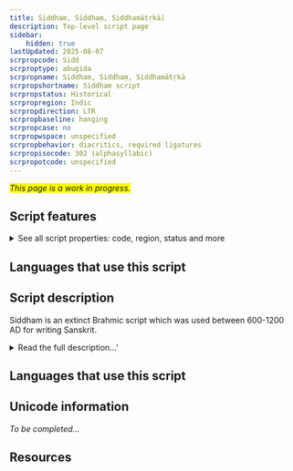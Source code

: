 ```yaml
---
title: Siddham, Siddhaṃ, Siddhamātṛkā]
description: Top-level script page
sidebar:
    hidden: true
lastUpdated: 2025-08-07
scrpropcode: Sidd
scrproptype: abugida
scrpropname: Siddham, Siddhaṃ, Siddhamātṛkā
scrpropshortname: Siddham script
scrpropstatus: Historical
scrpropregion: Indic
scrpropdirection: LTR
scrpropbaseline: hanging
scrpropcase: no
scrpropwspace: unspecified
scrpropbehavior: diacritics, required ligatures
scrpropisocode: 302 (alphasyllabic)
scrpropotcode: unspecified
---
```


<span style='background-color:yellow'>_This page is a work in progress._</span>


## Script features

<details>
<summary> See all script properties: code, region, status and more</summary>
<ScriptInfo />
</details>

## Languages that use this script

<WsList script='Sidd' wsMax='5' />

## Script description

Siddham is an extinct Brahmic script which was used between 600-1200 AD for writing Sanskrit.

<details><summary>Read the full description...'</summary>_Not yet available._</details>

## Languages that use this script

<WsList script='Sidd' wsMax='5' />

## Unicode information

_To be completed..._

## Resources

<ScriptResources detailSummary='seemore' />

